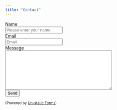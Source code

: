 ---
title: "Contact"
---

```{=html}
<form method="post" action="https://forms.un-static.com/forms/df5163205d96f0058ba3337e4453cd1c23dacd2e">
  <div class="form-group row">
    <label for="inputName" class="col-sm-2 col-form-label">Name</label>
    <div class="col-sm-10">
      <input type="text" class="form-control" id="inputName" placeholder="Please enter your name">
    </div>
  </div>
  <div class="form-group row">
    <label for="inputEmail" class="col-sm-2 col-form-label">Email</label>
    <div class="input-group col-sm-10">
      <div class="input-group-prepend"><i class="input-group-text fa fa-envelope"></i></div>
      <input type="email" class="form-control" id="inputEmail" placeholder="Email">
    </div>
  </div>
  <div class="form-group row">
    <label for="inputMessage" class="col-sm-2 col-form-label">Message</label>
    <div class="col-sm-10">
      <textarea name="inputMessage" cols="40" rows="8" class="form-control"></textarea>
    </div>
  </div>
  <div class="form-group row">
    <div class="col-sm-10">
      <button type="submit" class="btn btn-primary">Send</button>
    </div>
  </div>
  <div class="text-center">
    <p><small>(Powered by <a rel="nofollow" href="Un-static Forms">Un-static Forms</a>)</small></p>
  </div>
</form>
```